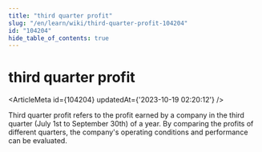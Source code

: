 ```yaml
---
title: "third quarter profit"
slug: "/en/learn/wiki/third-quarter-profit-104204"
id: "104204"
hide_table_of_contents: true
---
```



# third quarter profit

<ArticleMeta id={104204} updatedAt={'2023-10-19 02:20:12'} />
<div className='border-solid border-b border-t-0 my-4 border-[var(--ifm-color-gray-300)]' />

Third quarter profit refers to the profit earned by a company in the third quarter (July 1st to September 30th) of a year. By comparing the profits of different quarters, the company's operating conditions and performance can be evaluated.
